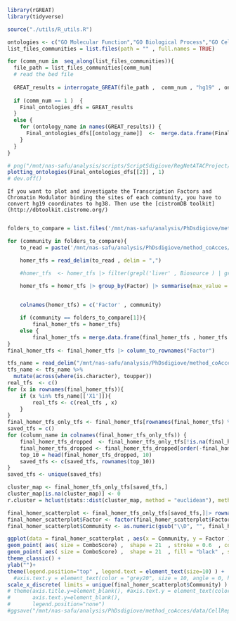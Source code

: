 
```r
library(rGREAT)
library(tidyverse)

source("./utils/R_utils.R")
```

```r
ontologies <- c("GO Molecular Function","GO Biological Process","GO Cellular Component","Mouse Phenotype" ,"Mouse Phenotype Single KO","Human Phenotype")
list_files_communities = list.files(path = "" , full.names = TRUE)

for (comm_num in  seq_along(list_files_communities)){
  file_path = list_files_communities[comm_num]
  # read the bed file
  
  GREAT_results = interrogate_GREAT(file_path ,  comm_num , "hg19" , ontologies)
  
  if (comm_num == 1 )  {
    Final_ontologies_dfs = GREAT_results
  }
  else {
    for (ontology_name in names(GREAT_results)) {
      Final_ontologies_dfs[[ontology_name]]  <-  merge.data.frame(Final_ontologies_dfs[[ontology_name]]  , GREAT_results[[ontology_name]]  , by = c('ID' , 'name') , all = TRUE)
    }
  }
}

# png("/mnt/nas-safu/analysis/scripts/ScriptSdigiove/RegNetATACProject/prova_salva_foto.png" , height = 5 , width = 9 , units = 'in' , res = 300)
plotting_ontologies(Final_ontologies_dfs[[2]] , 1)
# dev.off()
```

```
If you want to plot and investigate the Transcription Factors and Chromatin Modulator binding the sites of each community, you have to convert hg19 coordinates to hg38. Then use the [cistromDB toolkit](http://dbtoolkit.cistrome.org/)
```

```r

```

```r
folders_to_compare = list.files('/mnt/nas-safu/analysis/PhDsdigiove/method_coAcces/data/CellReport/communities_k27/res_1_5/cistrom/')

for (community in folders_to_compare){ 
    to_read = paste('/mnt/nas-safu/analysis/PhDsdigiove/method_coAcces/data/CellReport/communities_k27/res_1_5/cistrom/' ,community , sep = "")

    homer_tfs = read_delim(to_read , delim = ",")

    #homer_tfs  <- homer_tfs |> filter(grepl('liver' , Biosource ) | grepl('Liver' , Biosource ))

    homer_tfs = homer_tfs |> group_by(Factor) |> summarise(max_value = max(GIGGLE_score)) |> select(Factor , max_value)
    

    colnames(homer_tfs) = c('Factor' , community)

    if (community == folders_to_compare[1]){
        final_homer_tfs = homer_tfs}
    else {
        final_homer_tfs = merge.data.frame(final_homer_tfs , homer_tfs , all = T)}
}
final_homer_tfs <- final_homer_tfs |> column_to_rownames("Factor")

tfs_name = read_delim("/mnt/nas-safu/analysis/PhDsdigiove/method_coAcces/data/TF_names_v_1.01.txt" , delim = "\t" , col_names = F)
tfs_name <- tfs_name %>%
  mutate(across(where(is.character), toupper))
real_tfs  <- c()
for (x in rownames(final_homer_tfs)){
    if (x %in% tfs_name[['X1']]){
        real_tfs <- c(real_tfs , x)
    }
}
final_homer_tfs_only_tfs <- final_homer_tfs[rownames(final_homer_tfs) %in% real_tfs,]
saved_tfs = c()
for (column_name in colnames(final_homer_tfs_only_tfs)) {
    final_homer_tfs_dropped  <- final_homer_tfs_only_tfs[!is.na(final_homer_tfs_only_tfs[column_name]), column_name, drop = FALSE]  
    final_homer_tfs_dropped <- final_homer_tfs_dropped[order(-final_homer_tfs_dropped[[column_name]]), column_name, drop = FALSE]
    top_10 = head(final_homer_tfs_dropped, 10)
    saved_tfs <- c(saved_tfs, rownames(top_10))
}
saved_tfs <- unique(saved_tfs)

cluster_map <- final_homer_tfs_only_tfs[saved_tfs,]
cluster_map[is.na(cluster_map)] <- 0
r.cluster = hclust(stats::dist(cluster_map, method = "euclidean"), method="ward.D2")

final_homer_scatterplot <- final_homer_tfs_only_tfs[saved_tfs,]|> rownames_to_column("Factor") |> gather(value = 'ComboScore' , key = 'Community' , -Factor) 
final_homer_scatterplot$Factor <- factor(final_homer_scatterplot$Factor, levels = r.cluster$labels[r.cluster$order])
final_homer_scatterplot$Community <- as.numeric(gsub("\\D", "", final_homer_scatterplot$Community))

ggplot(data = final_homer_scatterplot , aes(x = Community, y = Factor ) ) +
geom_point( aes( size = ComboScore) ,  shape = 21  , stroke = 0.6  , color = 'black') +
geom_point( aes( size = ComboScore) ,  shape = 21  , fill = "black" , stroke = 0.6 , alpha= 0.4 , color = 'black') +
theme_classic() +
ylab("")+
theme(legend.position="top" , legend.text = element_text(size=10) ) +
  #axis.text.y = element_text(color = "grey20", size = 10, angle = 0, hjust = 1, vjust = 0) ) +
scale_x_discrete( limits = unique(final_homer_scatterplot$Community) )
# theme(axis.title.y=element_blank(), #axis.text.y = element_text(color = "grey20", size = 10, angle = 0, hjust = 1, vjust = 0, face = "plain") ,
#       axis.text.y=element_blank(),
#       legend.position="none")
#ggsave("/mnt/nas-safu/analysis/PhDsdigiove/method_coAcces/data/CellReport/pictures/TFs_R_withlabels_THP1.png", width = 7, height = 8, units = "in", dpi = 300)

```
